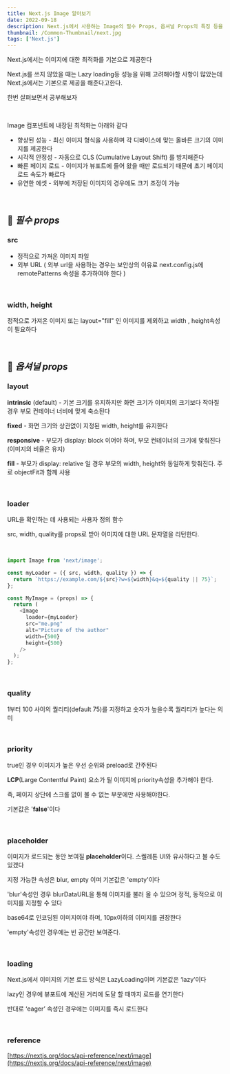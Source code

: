 ```yaml
---
title: Next.js Image 알아보기
date: 2022-09-18
description: Next.js에서 사용하는 Image의 필수 Props, 옵셔널 Props의 특징 등을 알아보자
thumbnail: /Common-Thumbnail/next.jpg
tags: ['Next.js']
---
```


Next.js에서는 이미지에 대한 최적화를 기본으로 제공한다

Next.js를 쓰지 않았을 때는 Lazy loading등 성능을 위해 고려해야할 사항이 많았는데 Next.js에서는 기본으로 제공을 해준다고한다.

한번 살펴보면서 공부해보자

<br />

Image 컴포넌트에 <span class='highlight'>내장된 최적화</span>는 아래와 같다

- <span class="highlight">향상된 성능</span> - 최신 이미지 형식을 사용하며 각 디바이스에
  맞는 올바른 크기의 이미지를 제공한다
- <span class="highlight">시각적 안정성</span> - 자동으로 CLS (Cumulative Layout
  Shift) 를 방지해준다
- <span class="highlight">빠른 페이지 로드</span> - 이미지가 뷰포트에 들어 왔을 때만
  로드되기 때문에 초기 페이지 로드 속도가 빠르다
- <span class="highlight">유연한 에셋</span> - 외부에 저장된 이미지의 경우에도 크기
  조정이 가능

<br />

## 🙌 **_필수 props_**

### src

- 정적으로 가져온 이미지 파일
- 외부 URL ( 외부 url을 사용하는 경우는 보안상의 이유로 next.config.js에 remotePatterns 속성을 추가하여야 한다 )

<br />

### width, height

정적으로 가져온 이미지 또는 <span class="highlight">layout="fill"</span> 인 이미지를 제외하고 width , height속성이 필요하다

<br />

## 🙌 **_옵셔널 props_**

### layout

<span class="highlight">**intrinsic** (default)</span> - 기본 크기를 유지하지만 화면
크기가 이미지의 크기보다 작아질 경우 부모 컨테이너 너비에 맞게 축소된다

<span class="highlight">**fixed**</span> - 화면 크기와 상관없이 지정된 width, height를
유지한다

<span class="highlight">**responsive**</span> - 부모가 display: block 이어야 하며,
부모 컨테이너의 크기에 맞춰진다 (이미지의 비율은 유지)

<span class="highlight">**fill**</span> - 부모가 display: relative 일 경우 부모의
width, height와 동일하게 맞춰진다. 주로 objectFit과 함께 사용

<br />

### loader

URL을 확인하는 데 사용되는 사용자 정의 함수

src, width, quality를 props로 받아 이미지에 대한 URL 문자열을 리턴한다.

<br />

```typescript
import Image from 'next/image';

const myLoader = ({ src, width, quality }) => {
  return `https://example.com/${src}?w=${width}&q=${quality || 75}`;
};

const MyImage = (props) => {
  return (
    <Image
      loader={myLoader}
      src="me.png"
      alt="Picture of the author"
      width={500}
      height={500}
    />
  );
};
```

<br />

### quality

1부터 100 사이의 퀄리티(default 75)를 지정하고 숫자가 높을수록 퀄리티가 높다는 의미

<br />

### priority

true인 경우 이미지가 높은 우선 순위와 preload로 간주된다

<span class="highlight">**LCP**(Large Contentful Paint)</span> 요소가 될 이미지에
priority속성을 추가해야 한다.

즉, 페이지 상단에 스크롤 없이 볼 수 없는 부분에만 사용해야한다.

기본값은 '**false**'이다

<br />

### placeholder

이미지가 로드되는 동안 보여질 **placeholder**이다. 스켈레톤 UI와 유사하다고 볼 수도 있겠다

지정 가능한 속성은 blur, empty 이며 기본값은 'empty'이다

'blur'속성인 경우 blurDataURL을 통해 이미지를 불러 올 수 있으며 정적, 동적으로 이미지를 지정할 수 있다

base64로 인코딩된 이미지여야 하며, 10px이하의 이미지를 권장한다

'empty'속성인 경우에는 빈 공간만 보여준다.

<br />

### loading

Next.js에서 이미지의 기본 로드 방식은 LazyLoading이며 기본값은 ‘lazy’이다

lazy인 경우에 뷰포트에 계산된 거리에 도달 할 때까지 로드를 연기한다

반대로 ‘eager’ 속성인 경우에는 이미지를 즉시 로드한다

<br />

### reference

[https://nextjs.org/docs/api-reference/next/image](https://nextjs.org/docs/api-reference/next/image)
